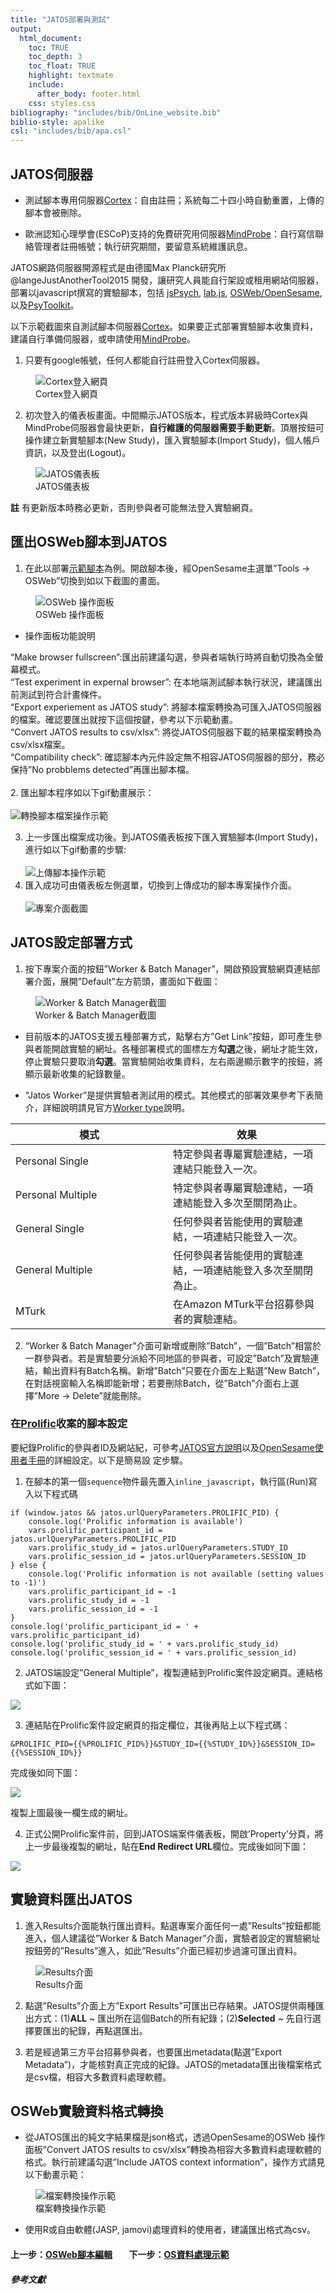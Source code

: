 ```yaml
---
title: "JATOS部署與測試"
output:
  html_document:
    toc: TRUE
    toc_depth: 3
    toc_float: TRUE
    highlight: textmate
    include:
      after_body: footer.html
    css: styles.css
bibliography: "includes/bib/OnLine_website.bib"
biblio-style: apalike
csl: "includes/bib/apa.csl"
---
```


## JATOS伺服器

- 測試腳本專用伺服器[Cortex](https://cortex.jatos.org/)：自由註冊；系統每二十四小時自動重置，上傳的腳本會被刪除。

- 歐洲認知心理學會(ESCoP)支持的免費研究用伺服器[MindProbe](https://www.mindprobe.eu/)：自行寫信聯絡管理者註冊帳號；執行研究期間，要留意系統維護訊息。

JATOS網路伺服器開源程式是由德國Max Planck研究所 @langeJustAnotherTool2015  開發，讓研究人員能自行架設或租用網站伺服器，部署以javascript撰寫的實驗腳本，包括 [jsPsych](https://www.jspsych.org/), [lab.js](https://lab.js.org/), [OSWeb/OpenSesame](https://osdoc.cogsci.nl/), 以及[PsyToolkit](https://www.psytoolkit.org/)。

以下示範截圖來自測試腳本伺服器[Cortex](https://cortex.jatos.org/)。如果要正式部署實驗腳本收集資料，建議自行準備伺服器，或申請使用[MindProbe](https://www.mindprobe.eu/)。

1. 只要有google帳號，任何人都能自行註冊登入Cortex伺服器。

![Cortex登入網頁](includes/img/JATOS/cortex_login.png)

2. 初次登入的儀表板畫面。中間顯示JATOS版本，程式版本昇級時Cortex與MindProbe伺服器會最快更新，**自行維護的伺服器需要手動更新**。頂層按鈕可操作建立新實驗腳本(New Study)，匯入實驗腳本(Import Study)，個人帳戶資訊，以及登出(Logout)。

![JATOS儀表板](includes/img/JATOS/cortex_dashboard.png)

**註** 有更新版本時務必更新，否則參與者可能無法登入實驗網頁。  

## 匯出OSWeb腳本到JATOS

1. 在此以部署[示範腳本](includes/scripts/OrientationCrossLanguages_ZH_example.osexp)為例。開啟腳本後，經OpenSesame主選單"Tools -> OSWeb"切換到如以下截圖的畫面。
<br/>

![OSWeb 操作面板](includes/img/JATOS/OSWeb_GUI.png)

- 操作面板功能說明

"Make browser fullscreen":匯出前建議勾選，參與者端執行時將自動切換為全螢幕模式。<br/>
"Test experiment in expernal browser": 在本地端測試腳本執行狀況，建議匯出前測試到符合計畫條件。<br/>
"Export experiement as JATOS study": 將腳本檔案轉換為可匯入JATOS伺服器的檔案。確認要匯出就按下這個按鍵，參考以下示範動畫。<br/>
"Convert JATOS results to csv/xlsx": 將從JATOS伺服器下載的結果檔案轉換為csv/xlsx檔案。<br/>
"Compatibility check": 確認腳本內元件設定無不相容JATOS伺服器的部分，務必保持"No probblems detected"再匯出腳本檔。<br/>
<br/>
2. 匯出腳本程序如以下gif動畫展示：<br/>
<br/>
![轉換腳本檔案操作示範](includes/img/JATOS/OSWeb_export_script.gif)

3. 上一步匯出檔案成功後。到JATOS儀表板按下匯入實驗腳本(Import Study)，進行如以下gif動畫的步驟:<br/>
<br/>
![上傳腳本操作示範](includes/img/JATOS/cortex_import.gif)
<br/>
4. 匯入成功可由儀表板左側選單，切換到上傳成功的腳本專案操作介面。<br/>
<br/>
![專案介面截圖](includes/img/JATOS/cortex_project.png)

## JATOS設定部署方式

1. 按下專案介面的按鈕"Worker & Batch Manager"，開啟預設實驗網頁連結部署介面，展開"Default"左方箭頭，畫面如下截圖：

![Worker & Batch Manager截圖](includes/img/JATOS/cortex_manager.png)


- 目前版本的JATOS支援五種部署方式，點擊右方"Get Link"按鈕，即可產生參與者能開啟實驗的網址。各種部署模式的圖標左方**勾選**之後，網址才能生效，停止實驗只要取消**勾選**。當實驗開始收集資料，左右兩邊顯示數字的按鈕，將顯示最新收集的紀錄數量。


- "Jatos Worker"是提供實驗者測試用的模式。其他模式的部署效果參考下表簡介，詳細說明請見官方[Worker type](http://www.jatos.org/Worker-Types.html)說明。

|模式|效果|
|---|---|
|Personal Single|特定參與者專屬實驗連結，一項連結只能登入一次。|
|Personal Multiple|特定參與者專屬實驗連結，一項連結能登入多次至關閉為止。|
|General Single|任何參與者皆能使用的實驗連結，一項連結只能登入一次。|
|General Multiple|任何參與者皆能使用的實驗連結，一項連結能登入多次至關閉為止。|
|MTurk|在Amazon MTurk平台招募參與者的實驗連結。|


2. "Worker & Batch Manager"介面可新增或刪除"Batch"，一個"Batch"相當於一群參與者。若是實驗要分派給不同地區的參與者，可設定"Batch"及實驗連結，輸出資料有Batch名稱。新增"Batch"只要在介面左上點選"New Batch"，在對話視窗輸入名稱即能新增；若要刪除Batch，從"Batch"介面右上選擇"More -> Delete"就能刪除。

### 在[Prolific](https://app.prolific.co/)收案的腳本設定

要紀錄Prolific的參與者ID及網站紀，可參考[JATOS官方說明](https://www.jatos.org/Use-Prolific.html)以及[OpenSesame使用者手冊](https://osdoc.cogsci.nl/3.3/manual/osweb/prolific/)的詳細設定。以下是簡易設 定步驟。

1. 在腳本的第一個`sequence`物件最先置入`inline_javascript`，執行區(Run)寫入以下程式碼

```
if (window.jatos && jatos.urlQueryParameters.PROLIFIC_PID) {
    console.log('Prolific information is available')
    vars.prolific_participant_id = jatos.urlQueryParameters.PROLIFIC_PID
    vars.prolific_study_id = jatos.urlQueryParameters.STUDY_ID
    vars.prolific_session_id = jatos.urlQueryParameters.SESSION_ID
} else {
    console.log('Prolific information is not available (setting values to -1)')
    vars.prolific_participant_id = -1
    vars.prolific_study_id = -1
    vars.prolific_session_id = -1
}
console.log('prolific_participant_id = ' + vars.prolific_participant_id)
console.log('prolific_study_id = ' + vars.prolific_study_id)
console.log('prolific_session_id = ' + vars.prolific_session_id)
```

2. JATOS端設定"General Multiple"，複製連結到Prolific案件設定網頁。連結格式如下圖：

![](includes/img/JATOS/jatos-url.png)

3. 連結貼在Prolific案件設定網頁的指定欄位，其後再貼上以下程式碼：

```
&PROLIFIC_PID={{%PROLIFIC_PID%}}&STUDY_ID={{%STUDY_ID%}}&SESSION_ID={{%SESSION_ID%}}
```

完成後如同下圖：

![](includes/img/JATOS/prolific.png)

複製上圖最後一欄生成的網址。

4. 正式公開Prolific案件前，回到JATOS端案件儀表板，開啟'Property'分頁，將上一步最後複製的網址，貼在**End Redirect URL**欄位。完成後如同下圖：

![](includes/img/JATOS/jatos-properties.png)


## 實驗資料匯出JATOS

1. 進入Results介面能執行匯出資料。點選專案介面任何一處"Results"按鈕都能進入，個人建議從"Worker & Batch Manager"介面，實驗者設定的實驗網址按鈕旁的"Results"進入，如此"Results"介面已經初步過濾可匯出資料。

![Results介面](includes/img/JATOS/cortex_results.png)

2. 點選"Results"介面上方"Export Results"可匯出已存結果。JATOS提供兩種匯出方式：(1)**ALL** ~ 匯出所在這個Batch的所有紀錄；(2)**Selected** ~ 先自行選擇要匯出的紀錄，再點選匯出。

3. 若是經過第三方平台招募參與者，也要匯出metadata(點選"Export Metadata")，才能核對真正完成的紀錄。JATOS的metadata匯出後檔案格式是csv檔，相容大多數資料處理軟體。


## OSWeb實驗資料格式轉換

- 從JATOS匯出的純文字結果檔是json格式，透過OpenSesame的OSWeb 操作面板"Convert JATOS results to csv/xlsx"轉換為相容大多數資料處理軟體的格式。執行前建議勾選"Include JATOS context information"，操作方式請見以下動畫示範：

![檔案轉換操作示範](includes/img/JATOS/OSWeb_Transfer.gif)

- 使用R或自由軟體(JASP, jamovi)處理資料的使用者，建議匯出格式為csv。


#### 上一步：[OSWeb腳本編輯](OS_script.html) &nbsp;&nbsp;&nbsp;&nbsp;&nbsp;&nbsp; 下一步：[OS資料處理示範](OS_data.html)


##### 參考文獻

